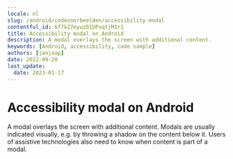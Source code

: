 ```yaml
---
locale: nl
slug: /android/codevoorbeelden/accessibility-modal
contentful_id: 6f7kZ7eyuzD1UPsqtjM1r1
title: Accessibility modal on Android
description: A modal overlays the screen with additional content.
keywords: [Android, accessibility, code sample]
authors: [janjaap]
date: 2022-09-20
last_update:
  date: 2023-01-17
---
```


# Accessibility modal on Android

A modal overlays the screen with additional content. Modals are usually indicated visually, e.g. by throwing a shadow on the content below it. Users of assistive technologies also need to know when content is part of a modal.

<CodeSample id="accessibility-modal" locale="nl" platform="android"/>

